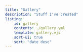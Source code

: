 ```yaml
---
title: "Gallery"
description: "Stuff I've created"
listing:
    id: gallery
    contents: ./gallery.yml
    template: gallery.ejs
    sort-ui: true
    sort: "date desc"
---
```


:::{#gallery}
:::
